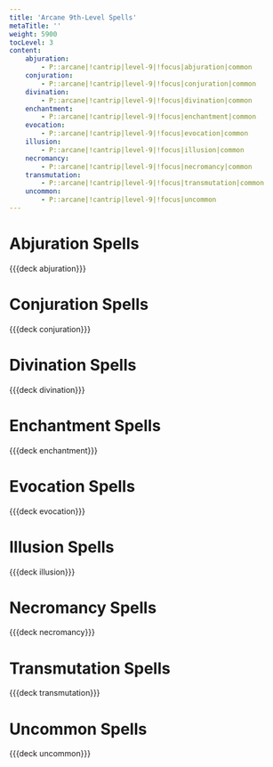 ```yaml
---
title: 'Arcane 9th-Level Spells'
metaTitle: ''
weight: 5900
tocLevel: 3
content:
    abjuration:
        - P::arcane|!cantrip|level-9|!focus|abjuration|common
    conjuration:
        - P::arcane|!cantrip|level-9|!focus|conjuration|common
    divination:
        - P::arcane|!cantrip|level-9|!focus|divination|common
    enchantment:
        - P::arcane|!cantrip|level-9|!focus|enchantment|common
    evocation:
        - P::arcane|!cantrip|level-9|!focus|evocation|common
    illusion:
        - P::arcane|!cantrip|level-9|!focus|illusion|common
    necromancy:
        - P::arcane|!cantrip|level-9|!focus|necromancy|common
    transmutation:
        - P::arcane|!cantrip|level-9|!focus|transmutation|common
    uncommon:
        - P::arcane|!cantrip|level-9|!focus|uncommon
---
```


# Abjuration Spells

{{{deck abjuration}}}

# Conjuration Spells

{{{deck conjuration}}}

# Divination Spells

{{{deck divination}}}

# Enchantment Spells

{{{deck enchantment}}}

# Evocation Spells

{{{deck evocation}}}

# Illusion Spells

{{{deck illusion}}}

# Necromancy Spells

{{{deck necromancy}}}

# Transmutation Spells

{{{deck transmutation}}}

# Uncommon Spells

{{{deck uncommon}}}
